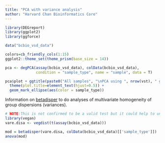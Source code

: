 ```yaml
---
title: "PCA with variance analysis"
author: "Harvard Chan Bioinformatics Core"
---
```


```r
library(DEGreport)
library(ggplot2)
library(ggforce)

data("bcbio_vsd_data")

colors=cb_friendly_cols(1:15)
ggplot2::theme_set(theme_prism(base_size = 14))

pca <- degPCA(assay(bcbio_vsd_data), colData(bcbio_vsd_data),
              condition = "sample_type", name = "sample", data = T)

pca$plot + ggtitle(paste0("All samples", "\nPCA using ", nrow(vst), " genes")) +
  theme(plot.title=element_text(hjust=0.5)) +
  geom_mark_ellipse(aes(color = sample_type))
```

Information on [betadisper](https://uw.pressbooks.pub/appliedmultivariatestatistics/chapter/permdisp/) to do analyses of multivariate homogeneity of group dispersions (variances).

```r
# NOTE:This is not confirmed to be a valid test but it could help to understand the data
library(vegan)
vare.disa <- vegdist(t(assay(bcbio_vsd_data)))

mod = betadisper(vare.disa, colData(bcbio_vsd_data)[['sample_type']])
anova(mod)
```


